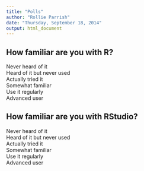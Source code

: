 ```yaml
---
title: "Polls"
author: "Rollie Parrish"
date: "Thursday, September 18, 2014"
output: html_document
---
```


## How familiar are you with R? ##

Never heard of it  
Heard of it but never used  
Actually tried it   
Somewhat familiar  
Use it regularly  
Advanced user  




## How familiar are you with RStudio? ##

Never heard of it  
Heard of it but never used  
Actually tried it   
Somewhat familiar  
Use it regularly  
Advanced user
